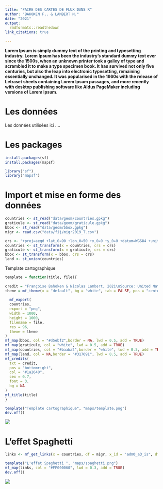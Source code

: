 ```yaml
---
title: "FAIRE DES CARTES DE FLUX DANS R"
author: "BAHOKEN F.. & LAMBERT N."
date: "2021"
output:
  rmdformats::readthedown
link_citations: true
  
---
```


**Lorem Ipsum is simply dummy text of the printing and typesetting industry. Lorem Ipsum has been the industry's standard dummy text ever since the 1500s, when an unknown printer took a galley of type and scrambled it to make a type specimen book. It has survived not only five centuries, but also the leap into electronic typesetting, remaining essentially unchanged. It was popularised in the 1960s with the release of Letraset sheets containing Lorem Ipsum passages, and more recently with desktop publishing software like Aldus PageMaker including versions of Lorem Ipsum.**

# Les données

Les données utilisées ici ....

# Les packages

```r
install.packages(sf)
install.packages(mapsf)
```

```r
library("sf")
library("mapsf")
```

# Import et mise en forme des données

```r
countries <- st_read("data/geom/countries.gpkg")
graticule <- st_read("data/geom/graticule.gpkg")
bbox <- st_read("data/geom/bbox.gpkg")
migr <- read.csv("data/fij/migr2019_T.csv")

crs <- "+proj=aeqd +lat_0=90 +lon_0=50 +x_0=0 +y_0=0 +datum=WGS84 +units=m +no_defs "
countries <- st_transform(x = countries, crs = crs)
graticule <- st_transform(x = graticule, crs = crs)
bbox <- st_transform(x = bbox, crs = crs)
land <- st_union(countries)
```

Template cartographique


```r
template = function(title, file){
  
credit = "Françoise Bahoken & Nicolas Lambert, 2021\nSource: United Nations, Department of Economic and Social Affairs, Population Division (2019)"
theme = mf_theme(x = "default", bg = "white", tab = FALSE, pos = "center", line = 1.5, inner = FALSE, fg = "black", mar = c(0,0, 1.5, 0), cex = 2)
  
  mf_export(
  countries,
  export = "png",
  width = 1000,
  height = 1000,
  filename = file,
  res = 96,
  theme = theme
)
mf_map(bbox, col = "#d5ebf2",border = NA, lwd = 0.5, add = TRUE)
mf_map(graticule, col = "white", lwd = 0.5, add = TRUE)
mf_map(countries, col = "#baaba2",border = "white", lwd = 0.5, add = TRUE)
mf_map(land, col = NA,border = "#317691", lwd = 0.5, add = TRUE)
mf_credits(
  txt = credit,
  pos = "bottomright",
  col = "#1a2640",
  cex = 0.7,
  font = 3,
  bg = NA
)
mf_title(title)
}
```

```r
template("Template cartographique", "maps/template.png")
dev.off()
```

<img src = "maps/template.png"></img>

# L'effet Spaghetti

```r
links <- mf_get_links(x = countries, df = migr, x_id = "adm0_a3_is", df_id = c("i", "j"))
```


```r
template("L'effet Spaghetti ", "maps/spaghetti.png")
mf_map(links, col = "#FF000060", lwd = 0.3, add = TRUE)
dev.off()
```

<img src = "maps/spaghetti.png"></img>